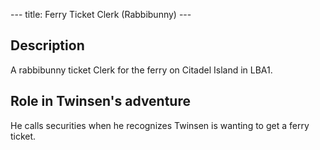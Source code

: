 ---
title: Ferry Ticket Clerk (Rabbibunny)
---

{{Infobox Character
 |image=Ticket_clerk_rabbibunny.JPG
 |race=Rabbibunny
 |gender=Male
 |size=average
 |age=Adult
 |magical=no
 |lba1=yes
 |lba2=
 |alignment=neutral
 |occupation=
 |requires=
 |amount=
 |fam1=
 |fam2=
 |planet=
 |island=
 |building=
}}

{{quote
 |"Sound the alarm! It's the escapee!"
 |character=Ferry Ticket Clerk (Rabbibunny)
 |island=Citadel Island
 |planet=twinsun
 |quoteid=50
}}

==Description==

A rabbibunny ticket Clerk for the ferry on Citadel Island in LBA1.

==Role in Twinsen's adventure==

He calls securities when he recognizes Twinsen is wanting to get a ferry ticket.

<!-- remove these category links when they're all automated by categorizers...
[[Category: Citadel Island inhabitants]] -->